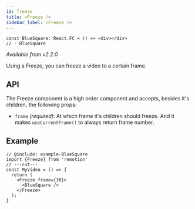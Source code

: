 ```yaml
---
id: freeze
title: <Freeze />
sidebar_label: <Freeze />
---
```



```twoslash include example
const BlueSquare: React.FC = () => <div></div>
// - BlueSquare
```
_Available from v2.2.0_

Using a Freeze, you can freeze a video to a certain frame.

## API

The Freeze component is a high order component and accepts, besides it's children, the following props:

- `frame` _(required)_: At which frame it's children should freeze. And it makes `useCurrentFrame()` to always return frame number.

## Example

```tsx twoslash
// @include: example-BlueSquare
import {Freeze} from 'remotion'
// ---cut---
const MyVideo = () => {
  return (
    <Freeze frame={30}>
      <BlueSquare />
    </Freeze>
  );
}
```

<FreezeExample />

